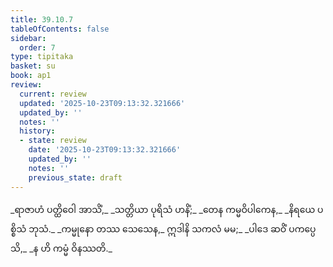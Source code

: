 ```yaml
---
title: 39.10.7
tableOfContents: false
sidebar:
  order: 7
type: tipitaka
basket: su
book: ap1
review:
  current: review
  updated: '2025-10-23T09:13:32.321666'
  updated_by: ''
  notes: ''
  history:
  - state: review
    date: '2025-10-23T09:13:32.321666'
    updated_by: ''
    notes: ''
    previous_state: draft
---
```



<ReviewStatus review={frontmatter.review} showDetails={true} />

<HypothesisAnnotation frontmatter={frontmatter} />

<DynamicBreadcrumb />

<Division number="84" book="ap1" e="ch" v="20" p="349">

<Paragraph number="4278" type="verses" book="ap1">
_ရာဇာဟံ ပတ္ထိဝေါ အာသိံ,_  
_သတ္တိယာ ပုရိသံ ဟနိံ;_  
_တေန ကမ္မဝိပါကေန,_  
_နိရယေ ပစ္စိသံ ဘုသံ._  

</Paragraph>

</Division>
<Division number="85" book="ap1" e="ch" v="20" p="349">

<Paragraph number="4279" type="verses" book="ap1">
_ကမ္မုနော တဿ သေသေန,_  
ဣဒါနိ သကလံ မမ;_  
_ပါဒေ ဆဝိံ ပကပ္ပေသိ,_  
_န ဟိ ကမ္မံ ဝိနဿတိ._
</Paragraph>
</Division>
